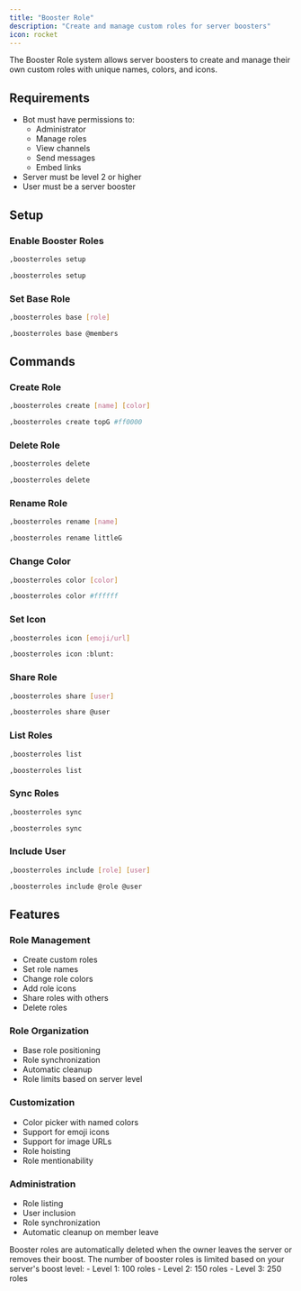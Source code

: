 ```yaml
---
title: "Booster Role"
description: "Create and manage custom roles for server boosters"
icon: rocket
---
```


The Booster Role system allows server boosters to create and manage their own custom roles with unique names, colors, and icons.

## Requirements

- Bot must have permissions to:
  - Administrator
  - Manage roles
  - View channels
  - Send messages
  - Embed links
- Server must be level 2 or higher
- User must be a server booster

## Setup

### Enable Booster Roles

<CodeGroup>

```bash Syntax
,boosterroles setup
```

```bash Example
,boosterroles setup
```

</CodeGroup>

### Set Base Role

<CodeGroup>

```bash Syntax
,boosterroles base [role]
```

```bash Example
,boosterroles base @members
```

</CodeGroup>

## Commands

### Create Role

<CodeGroup>

```bash Syntax
,boosterroles create [name] [color]
```

```bash Example
,boosterroles create topG #ff0000
```

</CodeGroup>

### Delete Role

<CodeGroup>

```bash Syntax
,boosterroles delete
```

```bash Example
,boosterroles delete
```

</CodeGroup>

### Rename Role

<CodeGroup>

```bash Syntax
,boosterroles rename [name]
```

```bash Example
,boosterroles rename littleG
```

</CodeGroup>

### Change Color

<CodeGroup>

```bash Syntax
,boosterroles color [color]
```

```bash Example
,boosterroles color #ffffff
```

</CodeGroup>

### Set Icon

<CodeGroup>

```bash Syntax
,boosterroles icon [emoji/url]
```

```bash Example
,boosterroles icon :blunt:
```

</CodeGroup>

### Share Role

<CodeGroup>

```bash Syntax
,boosterroles share [user]
```

```bash Example
,boosterroles share @user
```

</CodeGroup>

### List Roles

<CodeGroup>

```bash Syntax
,boosterroles list
```

```bash Example
,boosterroles list
```

</CodeGroup>

### Sync Roles

<CodeGroup>

```bash Syntax
,boosterroles sync
```

```bash Example
,boosterroles sync
```

</CodeGroup>

### Include User

<CodeGroup>

```bash Syntax
,boosterroles include [role] [user]
```

```bash Example
,boosterroles include @role @user
```

</CodeGroup>

## Features

### Role Management
- Create custom roles
- Set role names
- Change role colors
- Add role icons
- Share roles with others
- Delete roles

### Role Organization
- Base role positioning
- Role synchronization
- Automatic cleanup
- Role limits based on server level

### Customization
- Color picker with named colors
- Support for emoji icons
- Support for image URLs
- Role hoisting
- Role mentionability

### Administration
- Role listing
- User inclusion
- Role synchronization
- Automatic cleanup on member leave

<Warning>
Booster roles are automatically deleted when the owner leaves the server or removes their boost.
</Warning>

<Note>
The number of booster roles is limited based on your server's boost level:
- Level 1: 100 roles
- Level 2: 150 roles
- Level 3: 250 roles
</Note> 